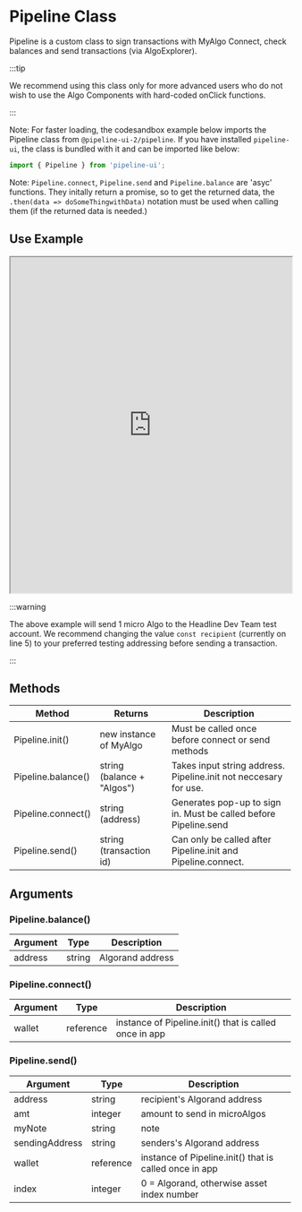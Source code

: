 # Pipeline Class

Pipeline is a custom class to sign transactions with MyAlgo Connect, check balances and send transactions (via AlgoExplorer). 

:::tip

We recommend using this class only for more advanced users who do not wish to use the Algo Components with hard-coded onClick functions. 

:::


Note: For faster loading, the codesandbox example below imports the Pipeline class from `@pipeline-ui-2/pipeline`. If you have installed `pipeline-ui`, the class is bundled with it and can be imported like below:

```jsx
import { Pipeline } from 'pipeline-ui';
```

Note: `Pipeline.connect`, `Pipeline.send` and `Pipeline.balance` are 'asyc' functions. They initally return a promise, so to get the returned data, the `.then(data => doSomeThingwithData)` notation must be used when calling them (if the returned data is needed.)

## Use Example

<iframe src="https://codesandbox.io/embed/github/headline-design/Pipeline/tree/main/example?codemirror=1&fontsize=14&hidenavigation=1&theme=dark" width="100%" height="600px" title="example" sandbox="allow-forms allow-modals allow-popups allow-presentation allow-same-origin allow-scripts" ></iframe>

:::warning

The above example will send 1 micro Algo to the Headline Dev Team test account. We recommend changing the value `const recipient` (currently on line 5) to your preferred testing addressing before sending a transaction. 

:::

## Methods


<Table>
  <thead>
  <tr>
    <th>Method</th>
    <th>Returns</th>
    <th>Description</th>
  </tr>
  </thead>
  <tbody>
  <tr><td>Pipeline.init()</td><td>new instance of MyAlgo</td><td>Must be called once before connect or send methods</td></tr>
  <tr><td>Pipeline.balance()</td><td>string (balance + "Algos")</td><td>Takes input string address. Pipeline.init not neccesary for use.</td></tr>
  <tr><td>Pipeline.connect()</td><td>string (address)</td><td>Generates pop-up to sign in. Must be called before Pipeline.send</td></tr>
  <tr><td>Pipeline.send()</td><td>string (transaction id) </td><td>Can only be called after Pipeline.init and Pipeline.connect.</td></tr>
    </tbody>
    </Table>

## Arguments

### Pipeline.balance()

<Table>
  <thead>
  <tr>
    <th>Argument</th>
    <th>Type</th>
    <th>Description</th>
  </tr>
  </thead>
  <tbody>
  <tr><td>address</td><td>string</td><td>Algorand address</td></tr>
    </tbody>
    </Table>

### Pipeline.connect()

<Table>
  <thead>
  <tr>
    <th>Argument</th>
    <th>Type</th>
    <th>Description</th>
  </tr>
  </thead>
  <tbody>
  <tr><td>wallet</td><td>reference</td><td>instance of Pipeline.init() that is called once in app</td></tr>
    </tbody>
    </Table>

### Pipeline.send()

<Table>
  <thead>
  <tr>
    <th>Argument</th>
    <th>Type</th>
    <th>Description</th>
  </tr>
  </thead>
  <tbody>
  <tr><td>address</td><td>string</td><td>recipient's Algorand address</td></tr>
   <tr><td>amt</td><td>integer</td><td>amount to send in microAlgos</td></tr>
     <tr><td>myNote</td><td>string</td><td>note</td></tr>
       <tr><td>sendingAddress</td><td>string</td><td>senders's Algorand address</td></tr>
        <tr><td>wallet</td><td>reference</td><td>instance of Pipeline.init() that is called once in app</td></tr>
        <tr><td>index</td><td>integer</td><td>0 = Algorand, otherwise asset index number</td></tr>
    </tbody>
    </Table>